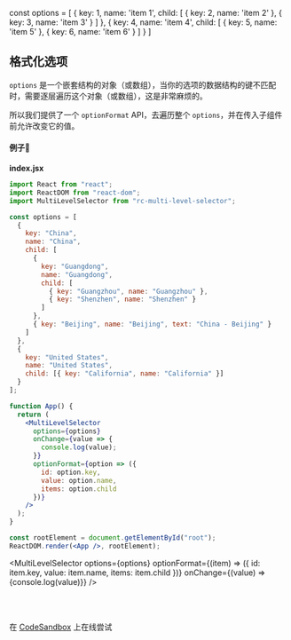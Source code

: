 const options = [
  {
    key: 1,
    name: 'item 1',
    child: [ { key: 2, name: 'item 2' }, { key: 3, name: 'item 3' } ]
  },
  {
    key: 4,
    name: 'item 4',
    child: [ { key: 5, name: 'item 5' }, { key: 6, name: 'item 6' } ]
  }
]

## 格式化选项

`options` 是一个嵌套结构的对象（或数组），当你的选项的数据结构的键不匹配时，需要逐层遍历这个对象（或数组），这是非常麻烦的。

所以我们提供了一个 `optionFormat` API，去遍历整个 `options`，并在传入子组件前允许改变它的值。

#### 例子🌰

**index.jsx**

```jsx
import React from "react";
import ReactDOM from "react-dom";
import MultiLevelSelector from "rc-multi-level-selector";

const options = [
  {
    key: "China",
    name: "China",
    child: [
      {
        key: "Guangdong",
        name: "Guangdong",
        child: [
          { key: "Guangzhou", name: "Guangzhou" },
          { key: "Shenzhen", name: "Shenzhen" }
        ]
      },
      { key: "Beijing", name: "Beijing", text: "China - Beijing" }
    ]
  },
  {
    key: "United States",
    name: "United States",
    child: [{ key: "California", name: "California" }]
  }
];

function App() {
  return (
    <MultiLevelSelector
      options={options}
      onChange={value => {
        console.log(value);
      }}
      optionFormat={option => ({
        id: option.key,
        value: option.name,
        items: option.child
      })}
    />
  );
}

const rootElement = document.getElementById("root");
ReactDOM.render(<App />, rootElement);
```

<MultiLevelSelector
  options={options}
  optionFormat={(item) => ({
    id: item.key,
    value: item.name,
    items: item.child
  })}
  onChange={(value) => {console.log(value)}}
/>

<br />
<br />

在 [CodeSandbox](https://codesandbox.io/s/347ox6ol0p) 上在线尝试
